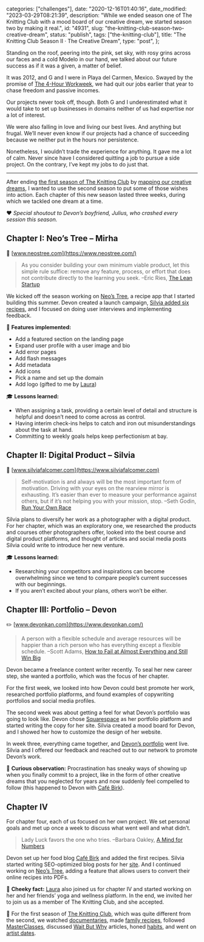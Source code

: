 
  categories: ["challenges"],
  date: "2020-12-16T01:40:16",
  date_modified: "2023-03-29T08:21:39",
  description:
    "While we ended season one of The Knitting Club with a mood board of our creative dream, we started season two by making it real.",
  id: "4931",
  slug: "the-knitting-club-season-two-creative-dream",
  status: "publish",
  tags: ["the-knitting-club"],
  title: "The Knitting Club Season II · The Creative Dream",
  type: "post",
};


Standing on the roof, peering into the pink, set sky, with rosy grins across our faces and a cold Modelo in our hand, we talked about our future success as if it was a given, a matter of belief.

It was 2012, and G and I were in Playa del Carmen, Mexico. Swayed by the promise of [The 4-Hour Workweek](/posts/read-100-books/#four-hour-workweek), we had quit our jobs earlier that year to chase freedom and passive incomes.

Our projects never took off, though. Both G and I underestimated what it would take to set up businesses in domains neither of us had expertise nor a lot of interest.

We were also falling in love and living our best lives. And anything but frugal. We’ll never even know if our projects had a chance of succeeding because we neither put in the hours nor persistence.

Nonetheless, I wouldn’t trade the experience for anything. It gave me a lot of calm. Never since have I considered quitting a job to pursue a side project. On the contrary, I’ve kept my jobs to do just that.

---

After ending [the first season of The Knitting Club](/posts/the-knitting-club/) by [mapping our creative dreams](/posts/the-knitting-club/#collage-your-creative-dream), I wanted to use the second season to put some of those wishes into action. Each chapter of this new season lasted three weeks, during which we tackled one dream at a time.

❤️ _Special shoutout to Devon’s boyfriend, Julius, who crashed every session this season._

## Chapter I: Neo’s Tree – Mirha

🌳 [www.neostree.com](https://www.neostree.com/)

> As you consider building your own minimum viable product, let this simple rule suffice: remove any feature, process, or effort that does not contribute directly to the learning you seek. –Eric Ries, [The Lean Startup](/posts/read-100-books/#the-lean-startup)

We kicked off the season working on [Neo’s Tree](https://www.neostree.com), a recipe app that I started building this summer. Devon created a launch campaign, [Silvia added six recipes](https://www.neostree.com/u/silviafalcomer), and I focused on doing user interviews and implementing feedback.

🔧 **Features implemented:**

- Add a featured section on the landing page
- Expand user profile with a user image and bio
- Add error pages
- Add flash messages
- Add metadata
- Add icons
- Pick a name and set up the domain
- Add logo (gifted to me by [Laura](https://www.lacromp.com))

🎓 **Lessons learned:**

- When assigning a task, providing a certain level of detail and structure is helpful and doesn’t need to come across as control.
- Having interim check-ins helps to catch and iron out misunderstandings about the task at hand.
- Committing to weekly goals helps keep perfectionism at bay.

## Chapter II: Digital Product – Silvia

📸 [www.silviafalcomer.com](https://www.silviafalcomer.com)

> Self-motivation is and always will be the most important form of motivation. Driving with your eyes on the rearview mirror is exhausting. It’s easier than ever to measure your performance against others, but if it’s not helping you with your mission, stop. –Seth Godin, [Run Your Own Race](https://seths.blog/2011/09/run-your-own-race/)

Silvia plans to diversify her work as a photographer with a digital product. For her chapter, which was an exploratory one, we researched the products and courses other photographers offer, looked into the best course and digital product platforms, and thought of articles and social media posts Silvia could write to introduce her new venture.

🎓 **Lessons learned:**

- Researching your competitors and inspirations can become overwhelming since we tend to compare people’s current successes with our beginnings.
- If you aren’t excited about your plans, others won’t be either.

## Chapter III: Portfolio – Devon

✏️ [www.devonkan.com](https://www.devonkan.com/)

> A person with a flexible schedule and average resources will be happier than a rich person who has everything except a flexible schedule. –Scott Adams, [How to Fail at Almost Everything and Still Win Big](/posts/read-100-book/#how-to-fail-at-almost-everything-and-still-win-big)

Devon became a freelance content writer recently. To seal her new career step, she wanted a portfolio, which was the focus of her chapter.

For the first week, we looked into how Devon could best promote her work, researched portfolio platforms, and found examples of copywriting portfolios and social media profiles.

The second week was about getting a feel for what Devon’s portfolio was going to look like. Devon chose [Squarespace](https://www.squarespace.com/) as her portfolio platform and started writing the copy for her site. Silvia created a mood board for Devon, and I showed her how to customize the design of her website.

In week three, everything came together, and [Devon’s portfolio](http://www.devonkan.com) went live. Silvia and I offered our feedback and reached out to our network to promote Devon’s work.

🥸 **Curious observation:** Procrastination has sneaky ways of showing up when you finally commit to a project, like in the form of other creative dreams that you neglected for years and now suddenly feel compelled to follow (this happened to Devon with [Café Birk](https://www.cafebirke.com/)).

## Chapter IV

For chapter four, each of us focused on her own project. We set personal goals and met up once a week to discuss what went well and what didn’t.

> Lady Luck favors the one who tries. –Barbara Oakley, [A Mind for Numbers](/posts/read-100-books/#a-mind-for-numbers)

Devon set up her food blog [Café Birk](https://www.cafebirke.com/) and added the first recipes. Silvia started writing SEO-optimized blog posts for her [site](https://www.silviafalcomer.com). And I continued working on [Neo’s Tree](https://www.neostree.com), adding a feature that allows users to convert their online recipes into PDFs.

🧶 **Cheeky fact:** [Laura](https://www.lacromp.com/) also joined us for chapter IV and started working on her and her friends’ yoga and wellness platform. In the end, we invited her to join us as a member of The Knitting Club, and she accepted.

<PostFooter>

🧶 For the first season of [The Knitting Club](/posts/the-knitting-club/), which was quite different from the second, we watched [documentaries](/posts/the-knitting-club/#documentaries), made [family recipes](/posts/the-knitting-club/#family-recipes), followed [MasterClasses](/posts/the-knitting-club/#masterclass), discussed [Wait But Why](/posts/the-knitting-club/#wait-but-why) articles, honed [habits](/posts/the-knitting-club/#the-habit-list), and went on [artist dates](/posts/the-knitting-club/#the-artists-way).

</PostFooter>
